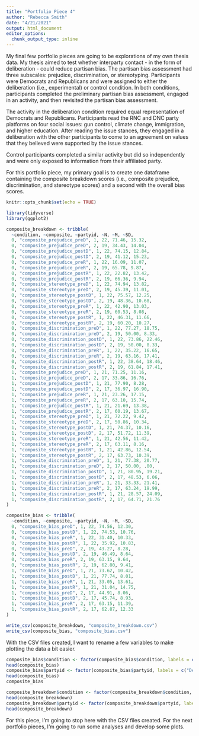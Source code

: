 ```yaml
---
title: "Portfolio Piece 4"
author: "Rebecca Smith"
date: "4/21/2021"
output: html_document
editor_options: 
  chunk_output_type: inline
---
```


My final few portfolio pieces are going to be explorations of my own thesis data. My thesis aimed to test whether interparty contact - in the form of deliberation - could reduce partisan bias. The partisan bias assessment had three subscales: prejudice, discrimination, or stereotyping. 
Participants were Democrats and Republicans and were assigned to either the deliberation (i.e., experimental) or control condition. In both conditions, participants completed the preliminary partisan bias assessment, engaged in an activity, and then revisited the partisan bias assessment. 

The activity in the deliberation condition required equal representation of Democrats and Republicans. Participants read the RNC and DNC party platforms on four social issues: gun control, climate change, immigration, and higher education. After reading the issue stances, they engaged in a deliberation with the other participants to come to an agreement on values that they believed were supported by the issue stances.

Control participants completed a similar activity but did so independently and were only exposed to information from their affiliated party.

For this portfolio piece, my primary goal is to create one dataframe containing the composite breakdown scores (i.e., composite prejudice, discrimination, and stereotype scores) and a second with the overall bias scores. 


```r
knitr::opts_chunk$set(echo = TRUE)
```

```r
library(tidyverse)
library(ggplot2)
```

```r
composite_breakdown <- tribble(
  ~condition, ~composite, ~partyid, ~N, ~M, ~SD,
  0, "composite_prejudice_preD", 1, 22, 71.46, 15.32,
  0, "composite_prejudice_preD", 2, 19, 34.43, 14.04,
  0, "composite_prejudice_postD", 1, 22, 74.15, 12.84,
  0, "composite_prejudice_postD", 2, 19, 41.12, 15.23,
  0, "composite_prejudice_preR", 1, 22, 16.09, 11.07,
  0, "composite_prejudice_preR", 2, 19, 65.78, 9.87,
  0, "composite_prejudice_postR", 1, 22, 22.82, 13.42,
  0, "composite_prejudice_postR", 2, 19, 66.36, 9.94,
  0, "composite_stereotype_preD", 1, 22, 74.94, 13.82,
  0, "composite_stereotype_preD", 2, 19, 45.39, 11.01,
  0, "composite_stereotype_postD", 1, 22, 75.57, 12.25,
  0, "composite_stereotype_postD", 2, 19, 48.36, 10.68,
  0, "composite_stereotype_preR", 1, 22, 42.90, 13.03,
  0, "composite_stereotype_preR", 2, 19, 60.53, 8.08,
  0, "composite_stereotype_postR", 1, 22, 46.31, 11.66,
  0, "composite_stereotype_postR", 2, 19, 60.20, 10.27,
  0, "composite_discrimination_preD", 1, 22, 77.27, 18.75,
  0, "composite_discrimination_preD", 2, 19, 50.00, 8.33,
  0, "composite_discrimination_postD", 1, 22, 73.86, 22.46,
  0, "composite_discrimination_postD", 2, 19, 50.00, 8.33,
  0, "composite_discrimination_preR", 1, 22, 35.22, 16.65,
  0, "composite_discrimination_preR", 2, 19, 63.16, 17.41,
  0, "composite_discrimination_postR", 1, 22, 38.64, 18.46,
  0, "composite_discrimination_postR", 2, 19, 61.84, 17.41,
  1, "composite_prejudice_preD", 1, 21, 71.25, 11.16,
  1, "composite_prejudice_preD", 2, 17, 33.86, 16.76,
  1, "composite_prejudice_postD", 1, 21, 77.90, 8.28,
  1, "composite_prejudice_postD", 2, 17, 36.97, 16.90,
  1, "composite_prejudice_preR", 1, 21, 23.26, 17.15,
  1, "composite_prejudice_preR", 2, 17, 63.10, 15.74,
  1, "composite_prejudice_postR", 1, 21, 21.69, 13.38,
  1, "composite_prejudice_postR", 2, 17, 60.19, 13.67,
  1, "composite_stereotype_preD", 1, 21, 72.22, 9.42,
  1, "composite_stereotype_preD", 2, 17, 50.86, 10.34,
  1, "composite_stereotype_postD", 1, 21, 74.37, 10.16,
  1, "composite_stereotype_postD", 2, 17, 51.72, 11.39,
  1, "composite_stereotype_preR", 1, 21, 42.56, 11.42,
  1, "composite_stereotype_preR", 2, 17, 63.11, 8.16,
  1, "composite_stereotype_postR", 1, 21, 42.86, 12.54,
  1, "composite_stereotype_postR", 2, 17, 63.73, 10.39,
  1, "composite_discrimination_preD", 1, 21, 77.38, 20.77,
  1, "composite_discrimination_preD", 2, 17, 50.00, .00,
  1, "composite_discrimination_postD", 1, 21, 80.95, 19.21,
  1, "composite_discrimination_postD", 2, 17, 48.53, 6.06,
  1, "composite_discrimination_preR", 1, 21, 33.33, 21.41,
  1, "composite_discrimination_preR", 2, 17, 63.24, 19.99,
  1, "composite_discrimination_postR", 1, 21, 28.57, 24.09,
  1, "composite_discrimination_postR", 2, 17, 64.71, 21.76
)

composite_bias <- tribble(
  ~condition, ~composite, ~partyid, ~N, ~M, ~SD,
  0, "composite_bias_preD", 1, 22, 74.56, 12.30,
  0, "composite_bias_postD", 1, 22, 74.53, 10.76,
  0, "composite_bias_preR", 1, 22, 31.40, 10.33,
  0, "composite_bias_postR", 1, 22, 35.92, 10.83,
  0, "composite_bias_preD", 2, 19, 43.27, 8.28,
  0, "composite_bias_postD", 2, 19, 46.49, 8.64,
  0, "composite_bias_preR", 2, 19, 63.15, 9.64,
  0, "composite_bias_postR", 2, 19, 62.80, 9.41,
  1, "composite_bias_preD", 1, 21, 73.62, 10.42,
  1, "composite_bias_postD", 1, 21, 77.74, 8.01,
  1, "composite_bias_preR", 1, 21, 33.05, 13.61,
  1, "composite_bias_postR", 1, 21, 31.04, 14.75,
  1, "composite_bias_preD", 2, 17, 44.91, 8.06,
  1, "composite_bias_postD", 2, 17, 45.74, 8.93,
  1, "composite_bias_preR", 2, 17, 63.15, 11.39,
  1, "composite_bias_postR", 2, 17, 62.87, 12.33
)

write_csv(composite_breakdown, "composite_breakdown.csv")
write_csv(composite_bias, "composite_bias.csv")
```

With the CSV files created, I want to rename a few variables to make plotting the data a bit easier. 

```r
composite_bias$condition <- factor(composite_bias$condition, labels = c("deliberation", "control"))
head(composite_bias)
composite_bias$partyid <- factor(composite_bias$partyid, labels = c("Democrat", "Republican"))
head(composite_bias)
composite_bias

composite_breakdown$condition <- factor(composite_breakdown$condition, labels = c("deliberation", "control"))
head(composite_breakdown)
composite_breakdown$partyid <- factor(composite_breakdown$partyid, labels = c("Democrat", "Republican"))
head(composite_breakdown)
```


For this piece, I'm going to stop here with the CSV files created. For the next portfolio pieces, I'm going to run some analyses and develop some plots.
